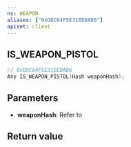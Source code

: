 ```yaml
---
ns: WEAPON
aliases: ["0xDDC64F5E31EEDAB6"]
apiset: client
---
```

## IS_WEAPON_PISTOL

```c
// 0xDDC64F5E31EEDAB6
Any IS_WEAPON_PISTOL(Hash weaponHash);
```


## Parameters
* **weaponHash**: Refer to <EmbeddedEnum type="eWeaponHash" />

## Return value
